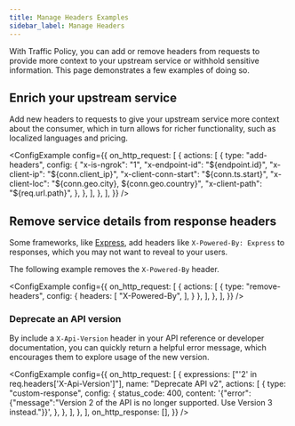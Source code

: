 ```yaml
---
title: Manage Headers Examples
sidebar_label: Manage Headers
---
```




With Traffic Policy, you can add or remove headers from requests to provide more context to your upstream service or withhold sensitive information. This page demonstrates a few examples of doing so.

## Enrich your upstream service

Add new headers to requests to give your upstream service more context about the consumer, which in turn allows for richer functionality, such as localized languages and pricing.

<ConfigExample
    config={{
        on_http_request: [
            {
                actions: [
                    {
                        type: "add-headers",
                        config: {
                            "x-is-ngrok": "1",
                            "x-endpoint-id": "${endpoint.id}",
                            "x-client-ip": "${conn.client_ip}",
                            "x-client-conn-start": "${conn.ts.start}",
                            "x-client-loc": "${conn.geo.city}, ${conn.geo.country}",
                            "x-client-path": "${req.url.path}",
                        },
                    },
                ],
            },
        ],
    }}
/>

## Remove service details from response headers

Some frameworks, like [Express](https://expressjs.com/), add headers like
`X-Powered-By: Express` to responses, which you may not want to reveal to your
users.

The following example removes the `X-Powered-By` header.

<ConfigExample
    config={{
        on_http_request: [
            {
                actions: [
                    {
                        type: "remove-headers",
                        config: {
                            headers: [
                                "X-Powered-By",
                            ],
                        }
                    },
                ],
            },
        ],
    }}
/>


### Deprecate an API version

By include a `X-Api-Version` header in your API reference or developer documentation, you can quickly return a helpful error message, which encourages them to explore usage of the new version.

<ConfigExample
    config={{
        on_http_request: [
            {
                expressions: ["'2' in req.headers['X-Api-Version']"],
                name: "Deprecate API v2",
                actions: [
                    {
                        type: "custom-response",
                        config: {
                            status_code: 400,
                            content:
                                '{"error":{"message":"Version 2 of the API is no longer supported. Use Version 3 instead."}}',
                        },
                    },
                ],
            },
        ],
        on_http_response: [],
    }}
/>